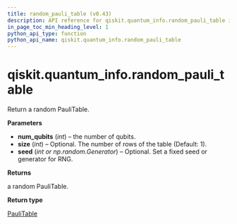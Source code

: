 ```yaml
---
title: random_pauli_table (v0.43)
description: API reference for qiskit.quantum_info.random_pauli_table in qiskit v0.43
in_page_toc_min_heading_level: 1
python_api_type: function
python_api_name: qiskit.quantum_info.random_pauli_table
---
```


<span id="qiskit-quantum-info-random-pauli-table" />

# qiskit.quantum\_info.random\_pauli\_table

<Function id="qiskit.quantum_info.random_pauli_table" isDedicatedPage={true} github="https://github.com/qiskit/qiskit/tree/stable/0.24/qiskit/quantum_info/operators/symplectic/random.py" signature="random_pauli_table(num_qubits, size=1, seed=None)">
  Return a random PauliTable.

  **Parameters**

  *   **num\_qubits** (*int*) – the number of qubits.
  *   **size** (*int*) – Optional. The number of rows of the table (Default: 1).
  *   **seed** (*int or np.random.Generator*) – Optional. Set a fixed seed or generator for RNG.

  **Returns**

  a random PauliTable.

  **Return type**

  [PauliTable](qiskit.quantum_info.PauliTable "qiskit.quantum_info.PauliTable")
</Function>

